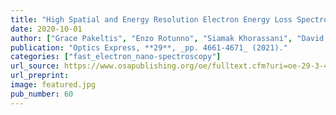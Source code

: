 ```yaml
---
title: "High Spatial and Energy Resolution Electron Energy Loss Spectroscopy of the Magnetic and Electric Excitations in Plasmonic Nanorod Oligomers"
date: 2020-10-01
author: ["Grace Pakeltis", "Enzo Rotunno", "Siamak Khorassani", "David A. Garfinkel", "Robyn Collette", "Claire A. West", "Scott T. Retterer", "Juan Carlos Idrobo", "David J. Masiello", "Philip D. Rack"]
publication: "Optics Express, **29**, _pp. 4661-4671_ (2021)."
categories: ["fast_electron_nano-spectroscopy"]
url_source: https://www.osapublishing.org/oe/fulltext.cfm?uri=oe-29-3-4661&id=447032
url_preprint: 
image: featured.jpg
pub_number: 60
---
```

